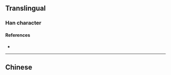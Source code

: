 {{also|攣}}
{{character info/new}}
==Translingual==

===Han character===
{{Han char|rn=64|rad=手|as=06|sn=10|four=|canj=YCQ|ids=⿱亦手}}

====References====
* {{Han ref|kx=0431.171|hdz=31864.060|uh=631B|ud=25371}}

----

==Chinese==
{{zh-see|攣}}